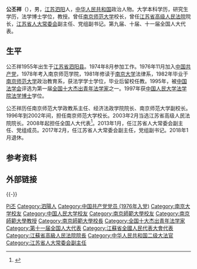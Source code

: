 '''公丕祥'''（{{bd|1955年|1月|catIdx=Gong公}}），男，[[江苏|江苏]][[泗阳县|泗阳]]人，[[中华人民共和国|中华人民共和国]]政治人物。大学本科学历，研究生学历，法学博士学位，教授。曾任[[南京师范大学|南京师范大学]]校长，曾任[[江苏省高级人民法院|江苏省高级人民法院]]院长，[[江苏省人大常委会|江苏省人大常委会]]副主任、党组副书记。第九届、十届、十一届全国人大代表。

== 生平 ==
公丕祥1955年出生于[[江苏省|江苏省]][[泗阳县|泗阳县]]。1974年8月参加工作。1976年11月加入[[中国共产党|中国共产党]]，1978年考入南京师范学院，1981年修读于[[南京大学|南京大学]]法律系，1982年毕业于[[南京师范大学|南京师范大学]]政治教育系，获法学学士学位，毕业后留校任教。1995年，被[[中国法学会|中国法学会]]评选为第一届[[全国十大杰出青年法学家|全国十大杰出青年法学家]]之一。1997年获[[中国人民大学法学院|中国人民大学法学院]][[法学博士|法学博士]]学位。

公丕祥历任南京师范大学政教系主任、经济法政学院院长、南京师范大学副校长。1996年到2002年间，担任南京师范大学校长。2003年2月当选江苏省高级人民法院院长。2008年起担任全国人大代表<ref>{{cite news|title=全国人大代表信息-公丕祥|url=http://210.82.31.1:8084/delegate/viewDelegate.action?dbid=110712|accessdate=2013-04-05|newspaper=全国人大网|archive-url=https://web.archive.org/web/20140318091906/http://www.npc.gov.cn/delegate/viewDelegate.action?dbid=110712|archive-date=2014-03-18|dead-url=yes}}</ref>。2013年1月，任江苏省人大常委会副主任、党组成员。2017年2月，任江苏省人大常委会副主任，党组副书记。2018年1月退休。

== 参考资料 ==
{{reflist}}

== 外部链接 ==
{{Reflist}}
{{-}}
{{start box}}
{{s-legal}}
{{s-before|[[李佩佑|李佩佑]]}}
{{s-title|[[江苏省高级人民法院|江苏省高级人民法院]]院长|2003年2月-2013年1月}}
{{s-after|[[许前飞|许前飞]]}}
{{end box}}

{{Authority control}}
{{DEFAULTSORT:Gong公}}
[[Category:公姓|Pi丕]]
[[Category:泗陽人|Category:泗陽人]]
[[Category:中国共产党党员_(1976年入党)|Category:中国共产党党员 (1976年入党)]]
[[Category:南京大学校友|Category:南京大学校友]]
[[Category:中国人民大学校友|Category:中国人民大学校友]]
[[Category:南京師範大學校友|Category:南京師範大學校友]]
[[Category:南京師範大學教授|Category:南京師範大學教授]]
[[Category:南京師範大學校長|Category:南京師範大學校長]]
[[Category:全国十大杰出青年法学家|Category:全国十大杰出青年法学家]]
[[Category:第十一届全国人大代表|Category:第十一届全国人大代表]]
[[Category:江蘇省全國人民代表大會代表|Category:江蘇省全國人民代表大會代表]]
[[Category:江蘇省高級人民法院院長|Category:江蘇省高級人民法院院長]]
[[Category:中华人民共和国二级大法官|Category:中华人民共和国二级大法官]]
[[Category:江苏省人大常委会副主任|Category:江苏省人大常委会副主任]]